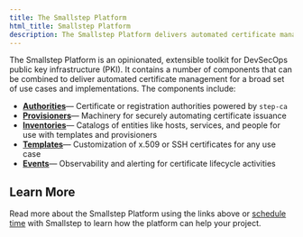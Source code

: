 ---
title: The Smallstep Platform
html_title: Smallstep Platform
description: The Smallstep Platform delivers automated certificate management.
---

The Smallstep Platform is an opinionated, extensible toolkit for DevSecOps public key infrastructure (PKI). 
It contains a number of components that can be combined to deliver automated certificate management for a broad set of use cases and implementations. 
The components include:

- **[Authorities](../platform/authorities.mdx)**— Certificate or registration authorities powered by `step-ca`
- **[Provisioners](../platform/provisioners.mdx)**— Machinery for securely automating certificate issuance
- **[Inventories](../platform/inventories.mdx)**— Catalogs of entities like hosts, services, and people for use with templates and provisioners
- **[Templates](../platform/templates.mdx)**— Customization of x.509 or SSH certificates for any use case
- **[Events](../platform/events.mdx)**— Observability and alerting for certificate lifecycle activities

## Learn More

Read more about the Smallstep Platform using the links above or [schedule time](https://smallstep.com/request-demo/) with Smallstep to learn how the platform can help your project.
